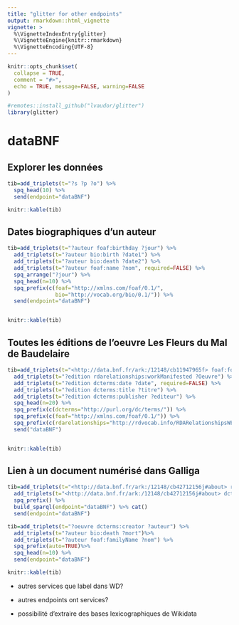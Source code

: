 ```yaml
---
title: "glitter for other endpoints"
output: rmarkdown::html_vignette
vignette: >
  %\VignetteIndexEntry{glitter}
  %\VignetteEngine{knitr::rmarkdown}
  %\VignetteEncoding{UTF-8}
---
```


```r
knitr::opts_chunk$set(
  collapse = TRUE,
  comment = "#>",
  echo = TRUE, message=FALSE, warning=FALSE
)
```

```r
#remotes::install_github("lvaudor/glitter")
library(glitter)
```

# dataBNF

## Explorer les données

```r
tib=add_triplets(t="?s ?p ?o") %>% 
  spq_head(10) %>% 
  send(endpoint="dataBNF")

knitr::kable(tib)
```

## Dates biographiques d'un auteur

```r
tib=add_triplets(t="?auteur foaf:birthday ?jour") %>% 
  add_triplets(t="?auteur bio:birth ?date1") %>% 
  add_triplets(t="?auteur bio:death ?date2") %>% 
  add_triplets(t="?auteur foaf:name ?nom", required=FALSE) %>% 
  spq_arrange("?jour") %>% 
  spq_head(n=10) %>% 
  spq_prefix(c(foaf="http://xmlns.com/foaf/0.1/",
               bio="http://vocab.org/bio/0.1/")) %>% 
  send(endpoint="dataBNF")


knitr::kable(tib)
```

## Toutes les éditions de l'oeuvre Les Fleurs du Mal de Baudelaire

```r
tib=add_triplets(t="<http://data.bnf.fr/ark:/12148/cb11947965f> foaf:focus ?Oeuvre") %>% 
  add_triplets(t="?edition rdarelationships:workManifested ?Oeuvre") %>% 
  add_triplets(t="?edition dcterms:date ?date", required=FALSE) %>% 
  add_triplets(t="?edition dcterms:title ?titre") %>% 
  add_triplets(t="?edition dcterms:publisher ?editeur") %>% 
  spq_head(n=20) %>% 
  spq_prefix(c(dcterms="http://purl.org/dc/terms/")) %>% 
  spq_prefix(c(foaf="http://xmlns.com/foaf/0.1/")) %>% 
  spq_prefix(c(rdarelationships="http://rdvocab.info/RDARelationshipsWEMI/")) %>% 
  send("dataBNF")


knitr::kable(tib)
```

## Lien à un document numérisé dans Galliga

```r
tib=add_triplets(t="<http://data.bnf.fr/ark:/12148/cb42712156j#about> rdarelationships:electronicReproduction ?URLGallica") %>% 
  add_triplets(t="<http://data.bnf.fr/ark:/12148/cb42712156j#about> dcterms:title ?title") %>% 
  spq_prefix() %>% 
  build_sparql(endpoint="dataBNF") %>% cat()
  send(endpoint="dataBNF")
```




```r
tib=add_triplets(t="?oeuvre dcterms:creator ?auteur") %>% 
  add_triplets(t="?auteur bio:death ?mort")%>%
  add_triplets(t="?auteur foaf:familyName ?nom") %>%
  spq_prefix(auto=TRUE)%>%
  spq_head(n=10) %>% 
  send(endpoint="dataBNF")

knitr::kable(tib)
```

- autres services que label dans WD?
- autres endpoints ont services?

- possibilité d'extraire des bases lexicographiques de Wikidata

